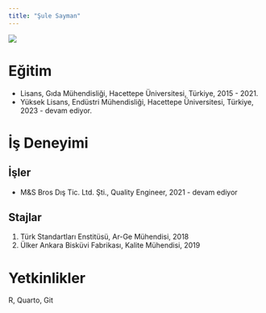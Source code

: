 ```yaml
---
title: "Şule Sayman"
---
```


![](/docs/assets/images/Şule Sayman Fotoğraf.jpg){fig-alt="Şule Sayman Fotoğraf" fig-align="center"}

# Eğitim

-   Lisans, Gıda Mühendisliği, Hacettepe Üniversitesi, Türkiye, 2015 - 2021.
-   Yüksek Lisans, Endüstri Mühendisliği, Hacettepe Üniversitesi, Türkiye, 2023 - devam ediyor.

# İş Deneyimi

## İşler

-   M&S Bros Dış Tic. Ltd. Şti., Quality Engineer, 2021 - devam ediyor

## Stajlar

1.  Türk Standartları Enstitüsü, Ar-Ge Mühendisi, 2018
2.  Ülker Ankara Bisküvi Fabrikası, Kalite Mühendisi, 2019

# Yetkinlikler

R, Quarto, Git
